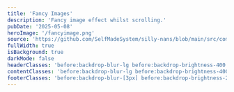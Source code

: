```yaml
---
title: 'Fancy Images'
description: 'Fancy image effect whilst scrolling.'
pubDate: '2025-05-08'
heroImage: '/fancyimage.png'
source: 'https://github.com/SelfMadeSystem/silly-nans/blob/main/src/components/FancyImage.tsx'
fullWidth: true
isBackground: true
darkMode: false
headerClasses: 'before:backdrop-blur-lg before:backdrop-brightness-400 before:animate-backdrop-hue-rotate before:fade-b'
contentClasses: 'before:backdrop-blur-lg before:backdrop-brightness-400 before:animate-backdrop-hue-rotate before:fade-y'
footerClasses: 'before:backdrop-blur-[3px] before:backdrop-brightness-200 before:fade-t-xl'
---
```



<FancyImagePane client:load />

<div class="flex flex-row flex-wrap justify-center gap-8">
  <FancyImage
    className="mx-auto my-8 w-1/2 rounded-xl text-white"
    src="/images/image1.jpg"
    alt="Fancy image effect whilst scrolling."
    client:load
  />
  <FancyImage
    className="mx-auto my-8 w-fit max-w-xl rounded-xl text-white"
    src="/images/image1.jpg"
    alt="Fancy image effect whilst scrolling."
    client:load
  />
  <FancyImage
    className="mx-auto my-8 w-fit max-w-sm rounded-xl text-white"
    src="/images/image1.jpg"
    alt="Fancy image effect whilst scrolling."
    client:load
  />
  <FancyImage
    className="mx-auto my-8 w-fit max-w-xl rounded-xl text-white"
    src="/images/image1.jpg"
    alt="Fancy image effect whilst scrolling."
    client:load
  />
  <FancyImage
    className="mx-auto my-8 w-fit max-w-xl rounded-xl text-white"
    src="/images/image1.jpg"
    alt="Fancy image effect whilst scrolling."
    client:load
  />
</div>
